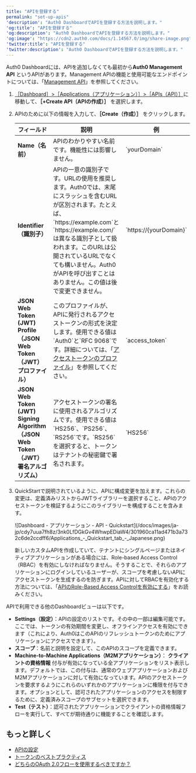 ---
title: "APIを登録する"
permalink: "set-up-apis"
'description': "Auth0 DashboardでAPIを登録する方法を説明します。"
'og:title': "APIを登録する"
'og:description': "Auth0 DashboardでAPIを登録する方法を説明します。"
'og:image': "https://cdn2.auth0.com/docs/1.14567.0/img/share-image.png"
'twitter:title': "APIを登録する"
'twitter:description': "Auth0 DashboardでAPIを登録する方法を説明します。"
---

<Callout icon="file-lines" color="#0EA5E9" iconType="regular">

Auth0 Dashboardには、APIを追加しなくても最初から**Auth0 Management API** というAPIがあります。Management APIの機能と使用可能なエンドポイントについては、「[Management API](/docs/ja-jp/api/management/v2)」を参照してください。

</Callout>

1. [［Dashboard］>［Applications（アプリケーション）］>［APIs（API）］](https://manage.auth0.com/#/apis)に移動して、**［+Create API（APIの作成）］** を選択します。
2. APIのために以下の情報を入力して、**［Create（作成）］** をクリックします。

   <table class="table"><thead>
   <tr>
   <th><strong>フィールド</strong></th>
   <th><strong>説明</strong></th>
   <th><strong>例</strong></th>
   </tr>
   </thead>
   <tbody>
   <tr>
   <td><strong>Name（名前）</strong></td>
   <td>APIのわかりやすい名前です。機能性には影響しません。</td>
   <td>`yourDomain`</td>
   </tr>
   <tr>
   <td><strong>Identifier（識別子）</strong></td>
   <td>APIの一意の識別子です。URLの使用を推奨します。Auth0では、末尾にスラッシュを含むURLが区別されます。たとえば、`https://example.com`と`https://example.com/`は異なる識別子として扱われます。このURLは公開されているURLでなくても構いません。Auth0がAPIを呼び出すことはありません。この値は後で変更できません。</td>
   <td>`https://{yourDomain}`</td>
   </tr>
   <tr>
   <td><strong>JSON Web Token (JWT) Profile（JSON Web Token（JWT）プロファイル）</strong></td>
   <td>このプロファイルが、APIに発行されるアクセストークンの形式を決定します。使用できる値は`Auth0`と`RFC 9068`です。詳細については、「<a href="/docs/ja-jp/secure/tokens/access-tokens/access-token-profiles">アクセストークンのプロファイル</a>」を参照してください。</td>
   <td>`access_token`</td>
   </tr>
   <tr>
   <td><strong>JSON Web Token (JWT) Signing Algorithm（JSON Web Token（JWT）署名アルゴリズム）</strong></td>
   <td>アクセストークンの署名に使用されるアルゴリズムです。使用できる値は`HS256`、`PS256`、`RS256`です。`RS256`を選択すると、トークンはテナントの秘密鍵で署名されます。</td>
   <td>`HS256`</td>
   </tr>
   </tbody>
   </table>
3. QuickStartで説明されているように、APIに構成変更を加えます。これらの変更は、定義済みリストからJWTライブラリーを選択すること、APIのアクセストークンを検証するようにこのライブラリーを構成することを含みます。

   <Frame>![Dashboard - アプリケーション - API - Quickstart](/docs/images/ja-jp/cdy7uua7fh8z/3nk0LfDGkGv4WhwpEDiaW4/301960ca11ad471b3a732c6de2ccdff6/Applications_-_Quickstart_tab_-_Japanese.png)</Frame>

   <Warning>

   新しいカスタムAPIを作成していて、テナントにシングルページまたはネイティブアプリケーションがある場合には、Role-based Access Control（RBAC）を有効にしなければなりません。そうすることで、それらのアプリケーションにログインしているユーザーが、スコープを考慮しないAPIにアクセストークンを生成するのを防ぎます。APIに対してRBACを有効化する方法については、「[APIのRole-Based Access Controlを有効にする](/docs/ja-jp/get-started/apis/enable-role-based-access-control-for-apis)」をお読みください。

   </Warning>

APIで利用できる他のDashboardビューは以下です。

* **Settings（設定）**：APIの設定のリストです。その中の一部は編集可能です。ここでは、トークンの有効期間を変更し、オフラインアクセスを有効にできます（これにより、Auth0はこのAPIのリフレッシュトークンのためにアプリケーションにアクセスできます）。
* **スコープ**：名前と説明を設定して、このAPIのスコープを定義できます。
* **Machine-to-Machine Applications（M2Mアプリケーション）**： **クライアントの資格情報** 付与が有効になっている全アプリケーションをリスト表示します。デフォルトでは、この付与は、通常のウェブアプリケーションおよびM2Mアプリケーションに対して有効になっています。APIのアクセストークンを要求するようにこれらのいずれかのアプリケーションに権限を付与できます。オプションとして、認可されたアプリケーションのアクセスを制限するために、定義済みスコープのサブセットを選択できます。
* **Test（テスト）**：認可されたアプリケーションでクライアントの資格情報フローを実行して、すべてが期待通りに機能することを確認します。

## もっと詳しく

* [APIの設定](/docs/ja-jp/get-started/apis/api-settings)
* [トークンのベストプラクティス](/docs/ja-jp/secure/tokens/token-best-practices)
* [どちらのOAuth 2.0フローを使用するべきですか？](/docs/ja-jp/get-started/authentication-and-authorization-flow/which-oauth-2-0-flow-should-i-use)